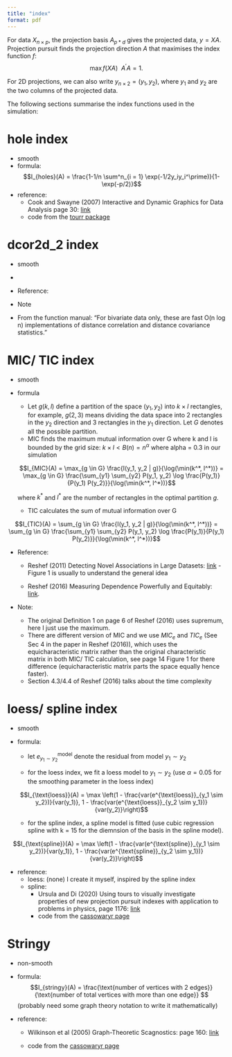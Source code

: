```yaml
---
title: "index"
format: pdf
---
```


For data $X_{n \times p}$, the projection basis $A_{p * d}$ gives the projected data, $y = XA$. Projection pursuit finds the projection direction $A$ that maximises the index function $f$: $$ \max f(XA) ~~ A^\prime A = 1.$$

For 2D projections, we can also write $y_{n \times 2} = (y_1, y_2)$, where $y_1$ and $y_2$ are the two columns of the projected data.

The following sections summarise the index functions used in the simulation:

# hole index

-   smooth
-   formula: $$I_{holes}(A) = \frac{1-1/n \sum^n_{i = 1} \exp(-1/2y_iy_i^\prime)}{1-\exp(-p/2)}$$
-   reference:
    -   Cook and Swayne (2007) Interactive and Dynamic Graphics for Data Analysis page 30: [link](https://link.springer.com/chapter/10.1007/978-0-387-71762-3_2)
    -   code from the [tourr package](https://github.com/ggobi/tourr/blob/master/R/interesting-indices.r)

# dcor2d_2 index

-   smooth

-   

-   Reference:

-   Note
  
  - From the function manual: "For bivariate data only, these are fast O(n log n) implementations of distance correlation and distance covariance statistics."

# MIC/ TIC index

-   smooth

-   formula

    -   Let $g(k, l)$ define a partition of the space $(y_1, y_2)$ into $k \times l$ rectangles, for example, $g(2, 3)$ means dividing the data space into 2 rectangles in the $y_2$ direction and 3 rectangles in the $y_1$ direction. Let $G$ denotes all the possible partition.
    -   MIC finds the maximum mutual information over G where k and l is bounded by the grid size: $k \times l < B(n) = n^{\alpha}$ where alpha = 0.3 in our simulation

    $$I_{MIC}(A) = \max_{g \in G} \frac{I(y_1, y_2 | g)}{\log(\min(k^*, l^*))}  = \max_{g \in G} \frac{\sum_{y1} \sum_{y2} P(y_1, y_2) \log \frac{P(y_1)}{P(y_1) P(y_2)}}{\log(\min(k^*, l^*))}$$

    where $k^*$ and $l^*$ are the number of rectangles in the optimal partition $g$.

    -   TIC calculates the sum of mutual information over G

$$I_{TIC}(A) = \sum_{g \in G} \frac{I(y_1, y_2 | g)}{\log(\min(k^*, l^*))}  = \sum_{g \in G} \frac{\sum_{y1} \sum_{y2} P(y_1, y_2) \log \frac{P(y_1)}{P(y_1) P(y_2)}}{\log(\min(k^*, l^*))}$$

-   Reference:

    -   Reshef (2011) Detecting Novel Associations in Large Datasets: [link](https://pubmed.ncbi.nlm.nih.gov/22174245/) - Figure 1 is usually to understand the general idea

    -   Reshef (2016) Measuring Dependence Powerfully and Equitably: [link](https://jmlr.csail.mit.edu/papers/volume17/15-308/15-308.pdf).

-   Note:

    -   The original Definition 1 on page 6 of Reshef (2016) uses supremum, here I just use the maximum.
    -   There are different version of MIC and we use $MIC_e$ and $TIC_e$ (See Sec 4 in the paper in Reshef (2016)), which uses the equicharacteristic matrix rather than the original characteristic matrix in both MIC/ TIC calculation, see page 14 Figure 1 for there difference (equicharacteristic matrix parts the space equally hence faster).
    -   Section 4.3/4.4 of Reshef (2016) talks about the time complexity

# loess/ spline index

-   smooth

-   formula:

    -   let $e^{\text{model}}_{y_1 \sim y_2}$ denote the residual from model $y_1 \sim y_2$

    -   for the loess index, we fit a loess model to $y_1 \sim y_2$ (use $\alpha = 0.05$ for the smoothing parameter in the loess index)

    $$I_{\text{loess}}(A) = \max \left(1 - \frac{var(e^{\text{loess}}_{y_1 \sim y_2})}{var(y_1)}, 1 - \frac{var(e^{\text{loess}}_{y_2 \sim y_1})}{var(y_2)}\right)$$

    -   for the spline index, a spline model is fitted (use cubic regression spline with k = 15 for the diemnsion of the basis in the spline model).

$$I_{\text{spline}}(A) = \max \left(1 - \frac{var(e^{\text{spline}}_{y_1 \sim y_2})}{var(y_1)}, 1 - \frac{var(e^{\text{spline}}_{y_2 \sim y_1})}{var(y_2)}\right)$$

-   reference:
    -   loess: (none) I create it myself, inspired by the spline index
    -   spline:
        -   Ursula and Di (2020) Using tours to visually investigate properties of new projection pursuit indexes with application to problems in physics, page 1176: [link](https://arxiv.org/abs/1902.00181)
        -   code from the [cassowaryr page](https://github.com/numbats/cassowaryr/blob/HEAD/R/association.R)

# Stringy

-   non-smooth

-   formula: $$I_{stringy}(A) = \frac{\text{number of vertices with 2 edges}}{\text{number of total vertices with more than one edge}} $$ (probably need some graph theory notation to write it mathematically)

-   reference:

    -   Wilkinson et al (2005) Graph-Theoretic Scagnostics: page 160: [link](https://ieeexplore.ieee.org/stamp/stamp.jsp?arnumber=1532142)

    -   code from the [cassowaryr page](https://github.com/numbats/cassowaryr/blob/HEAD/R/mst.R)
